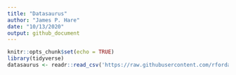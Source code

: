 ```yaml
---
title: "Datasaurus"
author: "James P. Hare"
date: "10/13/2020"
output: github_document
---
```


```r
knitr::opts_chunk$set(echo = TRUE)
library(tidyverse)
datasaurus <- readr::read_csv('https://raw.githubusercontent.com/rfordatascience/tidytuesday/master/data/2020/2020-10-13/datasaurus.csv')
```

